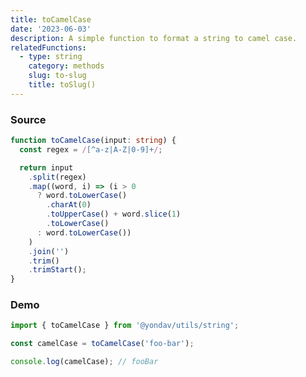 ```yaml
---
title: toCamelCase
date: '2023-06-03'
description: A simple function to format a string to camel case.
relatedFunctions:
  - type: string
    category: methods
    slug: to-slug
    title: toSlug()
---
```



### Source

```ts
function toCamelCase(input: string) {
  const regex = /[^a-z|A-Z|0-9]+/;

  return input
    .split(regex)
    .map((word, i) => (i > 0
      ? word.toLowerCase()
        .charAt(0)
        .toUpperCase() + word.slice(1)
        .toLowerCase()
      : word.toLowerCase())
    )
    .join('')
    .trim()
    .trimStart();
}
```

### Demo

```ts
import { toCamelCase } from '@yondav/utils/string';

const camelCase = toCamelCase('foo-bar');

console.log(camelCase); // fooBar
```
